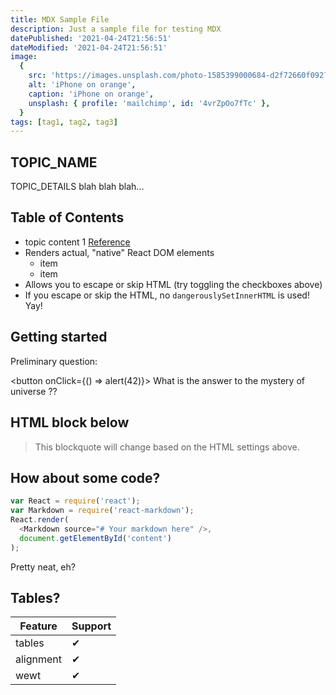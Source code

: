 ```yaml
---
title: MDX Sample File
description: Just a sample file for testing MDX
datePublished: '2021-04-24T21:56:51'
dateModified: '2021-04-24T21:56:51'
image:
  {
    src: 'https://images.unsplash.com/photo-1585399000684-d2f72660f092?ixid=MnwxMjA3fDF8MHxwaG90by1wYWdlfHx8fGVufDB8fHx8&ixlib=rb-1.2.1&auto=format&fit=crop&w=3451&q=80',
    alt: 'iPhone on orange',
    caption: 'iPhone on orange',
    unsplash: { profile: 'mailchimp', id: '4vrZpOo7fTc' },
  }
tags: [tag1, tag2, tag3]
---
```


## TOPIC_NAME

TOPIC_DETAILS
blah blah blah...

## Table of Contents

- topic content 1 [Reference](http://dibya.org)
- Renders actual, "native" React DOM elements
  - item
  - item
- Allows you to escape or skip HTML (try toggling the checkboxes above)
- If you escape or skip the HTML, no `dangerouslySetInnerHTML` is used! Yay!

## Getting started

Preliminary question:

<button onClick={() => alert(42)}>
  What is the answer to the mystery of universe ??
</button>

## HTML block below

<blockquote>
  This blockquote will change based on the HTML settings above.
</blockquote>

## How about some code?

```js
var React = require('react');
var Markdown = require('react-markdown');
React.render(
  <Markdown source="# Your markdown here" />,
  document.getElementById('content')
);
```

Pretty neat, eh?

## Tables?

| Feature   | Support |
| --------- | ------- |
| tables    | ✔       |
| alignment | ✔       |
| wewt      | ✔       |
